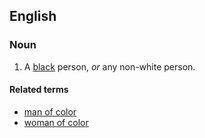 ==English==

===Noun===
{{en-noun|sg=[[person]] [[of]] [[color]]|pl=people of color|pl2=persons of color}}

# {{US}} A [[black]] person, ''or'' any non-white person.

====Related terms====
* [[man of color]]
* [[woman of color]]